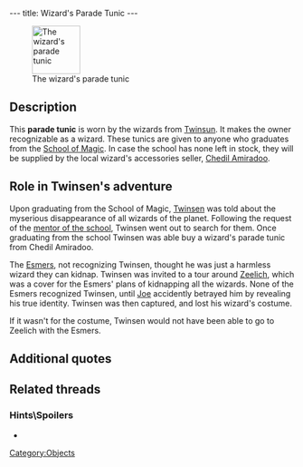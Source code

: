 ---
title: Wizard's Parade Tunic
---

[[Image:Wizard.gif|right|85px|frame|The wizard's parade tunic]]

{{Quote|
Quote=This parade outfit is accessible only to Twinsun's graduated wizards. It makes you a bona fide magician.|
Character=Official description}}

==Description==
This '''parade tunic''' is worn by the wizards from [[Twinsun]]. It makes the owner recognizable as a wizard. These tunics are given to anyone who graduates from the [[School of Magic]]. In case the school has none left in stock, they will be supplied by the local wizard's accessories seller, [[Chedil Amiradoo]].

==Role in Twinsen's adventure==
Upon graduating from the School of Magic, [[Twinsen]] was told about the myserious disappearance of all wizards of the planet. Following the request of the [[Mentor of the School of Magic|mentor of the school]], Twinsen went out to search for them. Once graduating from the school Twinsen was able buy a wizard's parade tunic from Chedil Amiradoo.

The [[Esmers]], not recognizing Twinsen, thought he was just a harmless wizard they can kidnap. Twinsen was invited to a tour around [[Zeelich]], which was a cover for the Esmers' plans of kidnapping all the wizards. None of the Esmers recognized Twinsen, until [[Joe]] accidently betrayed him by revealing his true identity. Twinsen was then captured, and lost his wizard's costume.

If it wasn't for the costume, Twinsen would not have been able to go to Zeelich with the Esmers.

==Additional quotes==
{{Quote|
Quote=I don't have any spare wizard's parade tunics left. But there is a peddler on the island. I'll contact him and ask him to give you one. Go find him. Also, let your beard grow.|
Character=Mentor of the School of Magic}}
{{Quote|
Quote=You have to find a peddler who lives on the island. I advised him to provide you with a hat and your wizard's parade tunic.|
Character=Mentor of the School of Magic}}
{{Quote|
Quote=Looking for a costume or magic accessories? Well, Chedil Amiradoo has a deal that'll make your head spin. Low, low prices and after-sales service. Currently doing the rounds on your island.|
Character=An advetisement}}
{{Quote|
Quote=Ah, you must be Twinsen. Congratulations for passing your examination. If you want a magician's tunic it'll cost you 50 kashes. We'll throw in a false beard to make you look like an old magician. Interested?|
Character=Chedil Amiradoo}}
{{Quote|
Quote=You just found a parade outfit for the wizards. It'll make you look like an old wizard.|
Character=When Twinsen received the tunic}}

==Related threads==
===Hints\Spoilers===
* {{thread|id=3969|title=Hidden, and special videos in LBA2}}

[[Category:Objects]]
